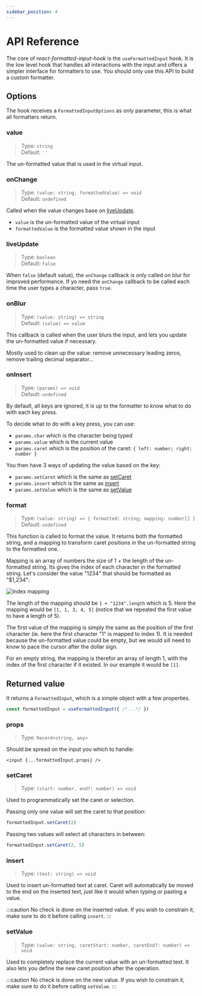 ```yaml
---
sidebar_position: 4
---
```


# API Reference

The core of *react-formatted-input-hook* is the `useFormattedInput` hook. 
It is the low level hook that handles all interactions with the input and offers
a simpler interface for formatters to use. 
You should only use this API to build a custom formatter.

## Options

The hook receives a `FormattedInputOptions` as only parameter, this is what all formatters return.

### value
> Type: `string`<br/>
> Default: `''`

The un-formatted value that is used in the virtual input.

### onChange
> Type: `(value: string, formattedValue) => void`<br/>
> Default: `undefined`

Called when the value changes base on [liveUpdate](#liveupdate).
- `value` is the un-formatted value of the virtual input
- `formattedValue` is the formatted value shown in the input

### liveUpdate
> Type: `boolean`<br/>
> Default: `false`

When `false` (default value), the `onChange` callback is only called on blur for improved performance.
If yo need the `onChange` callback to be called each time the user types a character, pass `true`.

### onBlur
> Type: `(value: string) => string`<br/>
> Default: `(value) => value`

This callback is called when the user blurs the input, and lets you update the un-formatted value
if necessary.

Mostly used to clean up the value: remove unnecessary leading zeros, remove trailing decimal separator...

### onInsert
> Type: `(params) => void`<br/>
> Default: `undefined`

By default, all keys are ignored, it is up to the formatter to know what to do with each key press.

To decide what to do with a key press, you can use: 

- `params.char` which is the character being typed
- `params.value` which is the current value
- `params.caret` which is the position of the caret: `{ left: number; right: number }`

You then have 3 ways of updating the value based on the key:
- `params.setCaret` which is the same as [setCaret](#setcaret)
- `params.insert` which is the same as [insert](#insert)
- `params.setValue` which is the same as [setValue](#setvalue)

### format
> Type: `(value: string) => { formatted: string; mapping: number[] }`<br/>
> Default: `undefined`

This function is called to format the value. It returns both the formatted string,
and a mapping to transform caret positions in the un-formatted string to the formatted one.

Mapping is an array of numbers the size of 1 + the length of the un-formatted string.
Its gives the index of each character in the formatted string.
Let's consider the value "1234" that should be formatted as "$1,234":

![Index mapping](/img/mapping.svg)

The length of the mapping should be `1 + "1234".length` which is 5. Here the mapping would be `[1, 1, 3, 4, 5]` (notice that we repeated the first value to have a length of 5).

The first value of the mapping is simply the same as the position of the first character (ie. here the first character "1" is mapped to index 1).
It is needed because the un-formatted value could be empty, but we would sill need to know to pace the cursor after the dollar sign.

For en empty string, the mapping is therefor an array of length 1, with the index of the first character if it existed. In our example it would be `[1]`.

## Returned value

It returns a `FormattedInput`, which is a simple object with a few properties.

```ts
const formattedInput = useFormattedInput({ /*...*/ })
```

### props
> Type: `Record<string, any>`<br/>

Should be spread on the input you which to handle:

```tsx
<input {...formattedInput.props} />
```

### setCaret
> Type: `(start: number, end?: number) => void`<br/>

Used to programmatically set the caret or selection. 

Passing only one value will set the caret to that position:
```ts
formattedInput.setCaret(2)
```

Passing two values will select all characters in between:
```ts
formattedInput.setCaret(2, 5)
```

### insert
> Type: `(text: string) => void`<br/>

Used to insert un-formatted text at caret. Caret will automatically be moved to the end on the inserted text, 
just like it would when typing or pasting a value.

:::caution
No check is done on the inserted value. If you wish to constrain it, make sure to do it before calling `insert`.
:::

### setValue
> Type: `(value: string, caretStart: number, caretEnd?: number) => void`<br/>

Used to completely replace the current value with an un-formatted text. 
It also lets you define the new caret position after the operation.

:::caution
No check is done on the new value. If you wish to constrain it, make sure to do it before calling `setValue`.
:::